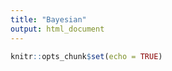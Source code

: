 ```yaml
---
title: "Bayesian"
output: html_document
---
```


```r
knitr::opts_chunk$set(echo = TRUE)
```

